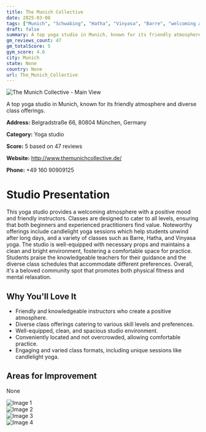 ```yaml
---
title: The Munich Collective
date: 2025-03-08
tags: ["Munich", "Schwabing", "Hatha", "Vinyasa", "Barre", "welcoming atmosphere", "clean and spacious", "Munich"]  
draft: false
summary: A top yoga studio in Munich, known for its friendly atmosphere and diverse class offerings.
gm_reviews_count: 47
gm_totalScore: 5
gym_score: 4.6
city: Munich
state: None
country: None
url: The_Munich_Collective
---
```


<div className="aspect-[16/9] relative my-8">
  <img 
    src="https://lh5.googleusercontent.com/p/AF1QipNNY0nAHKKDm0IKJSjGlXI5KPsibwWH_gX-Xzfc=w1920-h1080-k-no"
    alt="The Munich Collective - Main View"
    className="object-cover absolute inset-0 w-full h-full rounded-lg"
  />
</div>

A top yoga studio in Munich, known for its friendly atmosphere and diverse class offerings.

**Address:** Belgradstraße 66, 80804 München, Germany

**Category:** Yoga studio

**Score:** 5 based on 47 reviews

**Website:** http://www.themunichcollective.de/

**Phone:** +49 160 90909125

# Studio Presentation

This yoga studio provides a welcoming atmosphere with a positive mood and friendly instructors. Classes are designed to cater to all levels, ensuring that both beginners and experienced practitioners find value. Noteworthy offerings include candlelight yoga sessions which help students unwind after long days, and a variety of classes such as Barre, Hatha, and Vinyasa yoga. The studio is well-equipped with necessary props and maintains a clean and bright environment, fostering a comfortable space for practice. Students praise the knowledgeable teachers for their guidance and the diverse class schedules that accommodate different preferences. Overall, it's a beloved community spot that promotes both physical fitness and mental relaxation.

## Why You'll Love It

- Friendly and knowledgeable instructors who create a positive atmosphere.
- Diverse class offerings catering to various skill levels and preferences.
- Well-equipped, clean, and spacious studio environment.
- Conveniently located and not overcrowded, allowing comfortable practice.
- Engaging and varied class formats, including unique sessions like candlelight yoga.

## Areas for Improvement

None

<div className="grid grid-cols-1 xl:grid-cols-2 gap-4 my-8">
<div className="aspect-[4/3] relative"><img src="https://lh5.googleusercontent.com/p/AF1QipOTP73f_boVf7sFu-whBXBvP4hCxBKMt9KnNlh_=w1920-h1080-k-no" alt="Image 1" className="object-cover absolute inset-0 w-full h-full rounded-lg" /></div>
<div className="aspect-[4/3] relative"><img src="https://lh5.googleusercontent.com/p/AF1QipOee-os7iXXB-MT7djtz7T1-FcE_lBFyoydgcCG=w1920-h1080-k-no" alt="Image 2" className="object-cover absolute inset-0 w-full h-full rounded-lg" /></div>
<div className="aspect-[4/3] relative"><img src="https://lh5.googleusercontent.com/p/AF1QipPNl6m8bpuoxVIlKUcbkHaeICI2TPh_yEcWDNQ=w1920-h1080-k-no" alt="Image 3" className="object-cover absolute inset-0 w-full h-full rounded-lg" /></div>
<div className="aspect-[4/3] relative"><img src="https://lh5.googleusercontent.com/p/AF1QipOc6DgRTZNipPvjE-dK7T8Q3A-4g-0-HOpKstDW=w1920-h1080-k-no" alt="Image 4" className="object-cover absolute inset-0 w-full h-full rounded-lg" /></div>
</div>